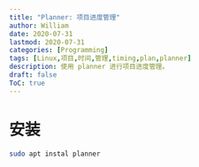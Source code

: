 ```yaml
---
title: "Planner: 项目进度管理"
author: William
date: 2020-07-31
lastmod: 2020-07-31
categories: [Programming]
tags: [Linux,项目,时间,管理,timing,plan,planner]
description: 使用 planner 进行项目进度管理。
draft: false
ToC: true
---
```


# 安装

```bash
sudo apt instal planner
```



